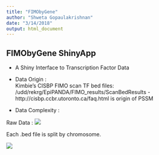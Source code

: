 ```yaml
---
title: "FIMObyGene"
author: "Shweta Gopaulakrishnan"
date: "3/14/2018"
output: html_document
---
```


## FIMObyGene ShinyApp

- A Shiny Interface to Transcription Factor Data
 

- Data Origin :  
Kimbie's CISBP FIMO scan TF bed files: /udd/rekrg/EpiPANDA/FIMO_results/ScanBedResults - http://cisbp.ccbr.utoronto.ca/faq.html is origin of PSSM 

- Data Complexity : 

Raw Data : 
![](images/tf_raw.png)

Each .bed file is split by chromosome.

![](images/tf_split.png)

